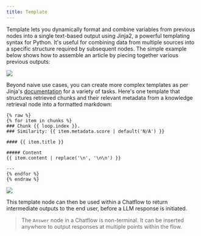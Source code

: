 ```yaml
---
title: Template
---
```



Template lets you dynamically format and combine variables from previous nodes into a single text-based output using Jinja2, a powerful templating syntax for Python. It's useful for combining data from multiple sources into a specific structure required by subsequent nodes. The simple example below shows how to assemble an article by piecing together various previous outputs:

![](https://assets-docs.dify.ai/dify-enterprise-mintlify/en/guides/workflow/node/549bd41e839ba2689d7ff286f77f7489.png)

Beyond naive use cases, you can create more complex templates as per Jinja's [documentation](https://jinja.palletsprojects.com/en/3.1.x/templates/) for a variety of tasks. Here's one template that structures retrieved chunks and their relevant metadata from a knowledge retrieval node into a formatted markdown:

```Plain
{% raw %}
{% for item in chunks %}
### Chunk {{ loop.index }}. 
### Similarity: {{ item.metadata.score | default('N/A') }}

#### {{ item.title }}

##### Content
{{ item.content | replace('\n', '\n\n') }}

---
{% endfor %}
{% endraw %}
```

![](https://assets-docs.dify.ai/dify-enterprise-mintlify/en/guides/workflow/node/51f80c553d979e947a9749a9f820b6ab.png)

This template node can then be used within a Chatflow to return intermediate outputs to the end user, before a LLM response is initiated.

> The `Answer` node in a Chatflow is non-terminal. It can be inserted anywhere to output responses at multiple points within the flow.
